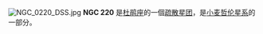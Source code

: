 {{NGCInfoBox|NGCID=NGC 220|發現者=約翰·弗里德里希·威廉·赫歇爾|發現日期=1834年8月12日|其他編號=ESO 29-SC3|曆元=J2000.0|赤經=40分30秒|赤緯=-73°24'15"|星座=杜鹃座|星體=疏散星團|星等=12.4|表面亮度=|藍等=}}
[[File:NGC_0220_DSS.jpg|thumb]]
'''NGC 220''' 是[[杜鹃座|杜鹃座]]的一個[[疏散星团|疏散星团]]，是[[小麦哲伦星系|小麦哲伦星系]]的一部分。

{{NGCReference|220}}
{{Catalogs|NGC=220}}